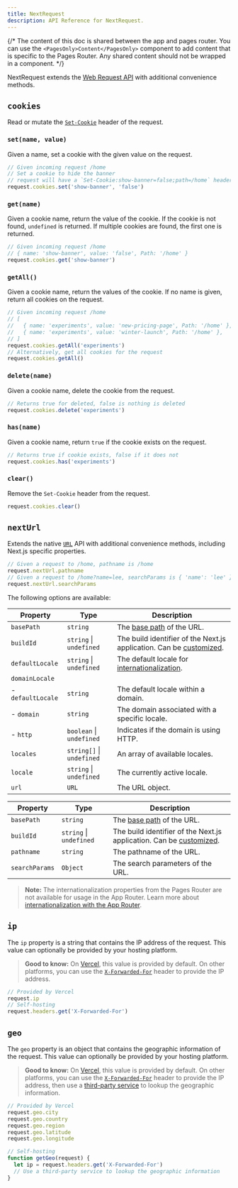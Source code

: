 ```yaml
---
title: NextRequest
description: API Reference for NextRequest.
---
```


{/* The content of this doc is shared between the app and pages router. You can use the `<PagesOnly>Content</PagesOnly>` component to add content that is specific to the Pages Router. Any shared content should not be wrapped in a component. */}

NextRequest extends the [Web Request API](https://developer.mozilla.org/docs/Web/API/Request) with additional convenience methods.

## `cookies`

Read or mutate the [`Set-Cookie`](https://developer.mozilla.org/docs/Web/HTTP/Headers/Set-Cookie) header of the request.

### `set(name, value)`

Given a name, set a cookie with the given value on the request.

```ts
// Given incoming request /home
// Set a cookie to hide the banner
// request will have a `Set-Cookie:show-banner=false;path=/home` header
request.cookies.set('show-banner', 'false')
```

### `get(name)`

Given a cookie name, return the value of the cookie. If the cookie is not found, `undefined` is returned. If multiple cookies are found, the first one is returned.

```ts
// Given incoming request /home
// { name: 'show-banner', value: 'false', Path: '/home' }
request.cookies.get('show-banner')
```

### `getAll()`

Given a cookie name, return the values of the cookie. If no name is given, return all cookies on the request.

```ts
// Given incoming request /home
// [
//   { name: 'experiments', value: 'new-pricing-page', Path: '/home' },
//   { name: 'experiments', value: 'winter-launch', Path: '/home' },
// ]
request.cookies.getAll('experiments')
// Alternatively, get all cookies for the request
request.cookies.getAll()
```

### `delete(name)`

Given a cookie name, delete the cookie from the request.

```ts
// Returns true for deleted, false is nothing is deleted
request.cookies.delete('experiments')
```

### `has(name)`

Given a cookie name, return `true` if the cookie exists on the request.

```ts
// Returns true if cookie exists, false if it does not
request.cookies.has('experiments')
```

### `clear()`

Remove the `Set-Cookie` header from the request.

```ts
request.cookies.clear()
```

## `nextUrl`

Extends the native [`URL`](https://developer.mozilla.org/docs/Web/API/URL) API with additional convenience methods, including Next.js specific properties.

```ts
// Given a request to /home, pathname is /home
request.nextUrl.pathname
// Given a request to /home?name=lee, searchParams is { 'name': 'lee' }
request.nextUrl.searchParams
```

The following options are available:

<PagesOnly>

| Property          | Type                      | Description                                                                                                                     |
| ----------------- | ------------------------- | ------------------------------------------------------------------------------------------------------------------------------- |
| `basePath`        | `string`                  | The [base path](/docs/content/pages/api-reference/next-config-js/basePath) of the URL.                                                  |
| `buildId`         | `string` \| `undefined`   | The build identifier of the Next.js application. Can be [customized](/docs/content/pages/api-reference/next-config-js/generateBuildId). |
| `defaultLocale`   | `string` \| `undefined`   | The default locale for [internationalization](/docs/content/pages/building-your-application/routing/internationalization).              |
| `domainLocale`    |                           |                                                                                                                                 |
| - `defaultLocale` | `string`                  | The default locale within a domain.                                                                                             |
| - `domain`        | `string`                  | The domain associated with a specific locale.                                                                                   |
| - `http`          | `boolean` \| `undefined`  | Indicates if the domain is using HTTP.                                                                                          |
| `locales`         | `string[]` \| `undefined` | An array of available locales.                                                                                                  |
| `locale`          | `string` \| `undefined`   | The currently active locale.                                                                                                    |
| `url`             | `URL`                     | The URL object.                                                                                                                 |

</PagesOnly>

<AppOnly>

| Property       | Type                    | Description                                                                                                                   |
| -------------- | ----------------------- | ----------------------------------------------------------------------------------------------------------------------------- |
| `basePath`     | `string`                | The [base path](/docs/content/app/api-reference/next-config-js/basePath) of the URL.                                                  |
| `buildId`      | `string` \| `undefined` | The build identifier of the Next.js application. Can be [customized](/docs/content/app/api-reference/next-config-js/generateBuildId). |
| `pathname`     | `string`                | The pathname of the URL.                                                                                                      |
| `searchParams` | `Object`                | The search parameters of the URL.                                                                                             |

> **Note:** The internationalization properties from the Pages Router are not available for usage in the App Router. Learn more about [internationalization with the App Router](/docs/content/app/building-your-application/routing/internationalization).

</AppOnly>

## `ip`

The `ip` property is a string that contains the IP address of the request. This value can optionally be provided by your hosting platform.

> **Good to know:** On [Vercel](https://vercel.com/docs/frameworks/nextjs?utm_source=next-site&utm_medium=docs&utm_campaign=next-website), this value is provided by default. On other platforms, you can use the [`X-Forwarded-For`](https://developer.mozilla.org/docs/Web/HTTP/Headers/X-Forwarded-For) header to provide the IP address.

```ts
// Provided by Vercel
request.ip
// Self-hosting
request.headers.get('X-Forwarded-For')
```

## `geo`

The `geo` property is an object that contains the geographic information of the request. This value can optionally be provided by your hosting platform.

> **Good to know:** On [Vercel](https://vercel.com/docs/frameworks/nextjs?utm_source=next-site&utm_medium=docs&utm_campaign=next-website), this value is provided by default. On other platforms, you can use the [`X-Forwarded-For`](https://developer.mozilla.org/docs/Web/HTTP/Headers/X-Forwarded-For) header to provide the IP address, then use a [third-party service](https://ip-api.com/) to lookup the geographic information.

```ts
// Provided by Vercel
request.geo.city
request.geo.country
request.geo.region
request.geo.latitude
request.geo.longitude

// Self-hosting
function getGeo(request) {
  let ip = request.headers.get('X-Forwarded-For')
  // Use a third-party service to lookup the geographic information
}
```
